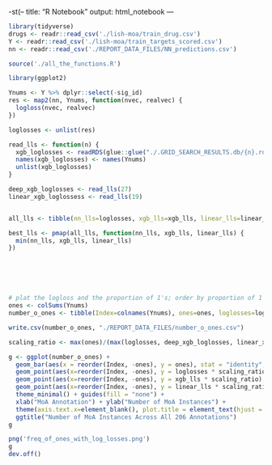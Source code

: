 -st(--
title: "R Notebook"
output: html_notebook
---


```r
library(tidyverse)
drugs <- readr::read_csv('./lish-moa/train_drug.csv')
Y <- readr::read_csv('./lish-moa/train_targets_scored.csv')
nn <- readr::read_csv('./REPORT_DATA_FILES/NN_predictions.csv')
```
```r
source('./all_the_functions.R')
```


```r
library(ggplot2)

Ynums <- Y %>% dplyr::select(-sig_id)
res <- map2(nn, Ynums, function(nvec, realvec) {
  logloss(nvec, realvec)
})

loglosses <- unlist(res)

read_lls <- function(n) {
  xgb_loglosses <- readRDS(glue::glue("./.GRID_SEARCH_RESULTS.db/{n}.rds"))
  names(xgb_loglosses) <- names(Ynums)
  unlist(xgb_loglosses)
}

deep_xgb_loglosses <- read_lls(27)
linear_xgb_loglossess <- read_lls(19)


all_lls <- tibble(nn_lls=loglosses, xgb_lls=xgb_lls, linear_lls=linear_xgb_loglossess)

best_lls <- pmap(all_lls, function(nn_lls, xgb_lls, linear_lls) {
  min(nn_lls, xgb_lls, linear_lls)
})






# plat the logloss and the proportion of 1's; order by proportion of 1's
ones <- colSums(Ynums)
number_o_ones <- tibble(Index=colnames(Ynums), ones=ones, loglosses=loglosses, xgb_lls=xgb_lls, linear_lls=linear_xgb_loglossess)

write.csv(number_o_ones, "./REPORT_DATA_FILES/number_o_ones.csv")

scaling_ratio <- max(ones)/(max(loglosses, deep_xgb_loglosses, linear_xgb_loglossess))

g <- ggplot(number_o_ones) + 
  geom_bar(aes(x = reorder(Index, -ones), y = ones), stat = "identity", fill = "red") + 
  geom_point(aes(x=reorder(Index, -ones), y = loglosses * scaling_ratio)) +
  geom_point(aes(x=reorder(Index, -ones), y = xgb_lls * scaling_ratio), col='green') +
  geom_point(aes(x=reorder(Index, -ones), y = linear_lls * scaling_ratio), col='orange') +
  theme_minimal() + guides(fill = "none") + 
  xlab("MoA Annotation") + ylab("Number of MoA Instances") + 
  theme(axis.text.x=element_blank(), plot.title = element_text(hjust = 0.5)) +
  ggtitle("Number of MoA Instances Across All 206 Annotations")
g

png('freq_of_ones_with_log_losses.png')
g
dev.off()

```













